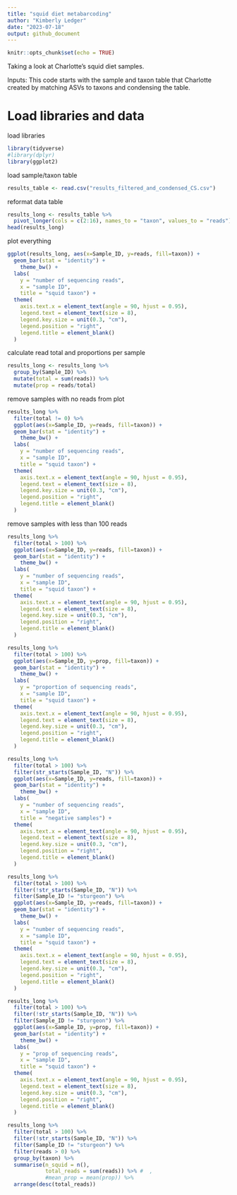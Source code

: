```yaml
---
title: "squid diet metabarcoding"
author: "Kimberly Ledger"
date: "2023-07-18"
output: github_document
---
```


```r
knitr::opts_chunk$set(echo = TRUE)
```

Taking a look at Charlotte's squid diet samples. 

Inputs: This code starts with the sample and taxon table that Charlotte created by matching ASVs to taxons and condensing the table. 

# Load libraries and data 

load libraries 
```r
library(tidyverse)
#library(dplyr)
library(ggplot2)
```

load sample/taxon table
```r
results_table <- read.csv("results_filtered_and_condensed_CS.csv")
```

reformat data table
```r
results_long <- results_table %>%
  pivot_longer(cols = c(2:16), names_to = "taxon", values_to = "reads")
head(results_long)
```

plot everything
```r
ggplot(results_long, aes(x=Sample_ID, y=reads, fill=taxon)) +
  geom_bar(stat = "identity") + 
    theme_bw() +
  labs(
    y = "number of sequencing reads",
    x = "sample ID",
    title = "squid taxon") + 
  theme(
    axis.text.x = element_text(angle = 90, hjust = 0.95),
    legend.text = element_text(size = 8),
    legend.key.size = unit(0.3, "cm"),
    legend.position = "right",
    legend.title = element_blank()
  )
```

calculate read total and proportions per sample 
```r
results_long <- results_long %>%
  group_by(Sample_ID) %>%
  mutate(total = sum(reads)) %>%
  mutate(prop = reads/total)
```


remove samples with no reads from plot 
```r
results_long %>%
  filter(total != 0) %>%
  ggplot(aes(x=Sample_ID, y=reads, fill=taxon)) +
  geom_bar(stat = "identity") + 
    theme_bw() +
  labs(
    y = "number of sequencing reads",
    x = "sample ID",
    title = "squid taxon") + 
  theme(
    axis.text.x = element_text(angle = 90, hjust = 0.95),
    legend.text = element_text(size = 8),
    legend.key.size = unit(0.3, "cm"),
    legend.position = "right",
    legend.title = element_blank()
  )
```

remove samples with less than 100 reads 
```r
results_long %>%
  filter(total > 100) %>%
  ggplot(aes(x=Sample_ID, y=reads, fill=taxon)) +
  geom_bar(stat = "identity") + 
    theme_bw() +
  labs(
    y = "number of sequencing reads",
    x = "sample ID",
    title = "squid taxon") + 
  theme(
    axis.text.x = element_text(angle = 90, hjust = 0.95),
    legend.text = element_text(size = 8),
    legend.key.size = unit(0.3, "cm"),
    legend.position = "right",
    legend.title = element_blank()
  )
```

```r
results_long %>%
  filter(total > 100) %>%
  ggplot(aes(x=Sample_ID, y=prop, fill=taxon)) +
  geom_bar(stat = "identity") + 
    theme_bw() +
  labs(
    y = "proportion of sequencing reads",
    x = "sample ID",
    title = "squid taxon") + 
  theme(
    axis.text.x = element_text(angle = 90, hjust = 0.95),
    legend.text = element_text(size = 8),
    legend.key.size = unit(0.3, "cm"),
    legend.position = "right",
    legend.title = element_blank()
  )
```

```r
results_long %>%
  filter(total > 100) %>%
  filter(str_starts(Sample_ID, "N")) %>%
  ggplot(aes(x=Sample_ID, y=reads, fill=taxon)) +
  geom_bar(stat = "identity") + 
    theme_bw() +
  labs(
    y = "number of sequencing reads",
    x = "sample ID",
    title = "negative samples") + 
  theme(
    axis.text.x = element_text(angle = 90, hjust = 0.95),
    legend.text = element_text(size = 8),
    legend.key.size = unit(0.3, "cm"),
    legend.position = "right",
    legend.title = element_blank()
  )
```

```r
results_long %>%
  filter(total > 100) %>%
  filter(!str_starts(Sample_ID, "N")) %>%
  filter(Sample_ID != "sturgeon") %>%
  ggplot(aes(x=Sample_ID, y=reads, fill=taxon)) +
  geom_bar(stat = "identity") + 
    theme_bw() +
  labs(
    y = "number of sequencing reads",
    x = "sample ID",
    title = "squid taxon") + 
  theme(
    axis.text.x = element_text(angle = 90, hjust = 0.95),
    legend.text = element_text(size = 8),
    legend.key.size = unit(0.3, "cm"),
    legend.position = "right",
    legend.title = element_blank()
  )
```
```r
results_long %>%
  filter(total > 100) %>%
  filter(!str_starts(Sample_ID, "N")) %>%
  filter(Sample_ID != "sturgeon") %>%
  ggplot(aes(x=Sample_ID, y=prop, fill=taxon)) +
  geom_bar(stat = "identity") + 
    theme_bw() +
  labs(
    y = "prop of sequencing reads",
    x = "sample ID",
    title = "squid taxon") + 
  theme(
    axis.text.x = element_text(angle = 90, hjust = 0.95),
    legend.text = element_text(size = 8),
    legend.key.size = unit(0.3, "cm"),
    legend.position = "right",
    legend.title = element_blank()
  )
```

```r
results_long %>%
  filter(total > 100) %>%
  filter(!str_starts(Sample_ID, "N")) %>%
  filter(Sample_ID != "sturgeon") %>% 
  filter(reads > 0) %>%
  group_by(taxon) %>%
  summarise(n_squid = n(),
            total_reads = sum(reads)) %>% #  ,
            #mean_prop = mean(prop)) %>%
  arrange(desc(total_reads))
```




